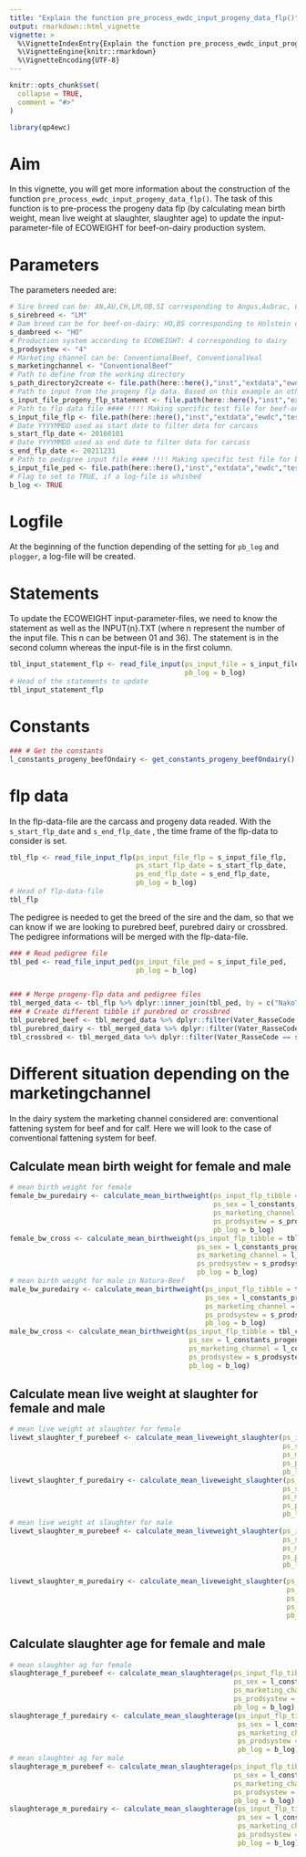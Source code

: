 ```yaml
---
title: "Explain the function pre_process_ewdc_input_progeny_data_flp()"
output: rmarkdown::html_vignette
vignette: >
  %\VignetteIndexEntry{Explain the function pre_process_ewdc_input_progeny_data_flp()}
  %\VignetteEngine{knitr::rmarkdown}
  %\VignetteEncoding{UTF-8}
---
```


```r
knitr::opts_chunk$set(
  collapse = TRUE,
  comment = "#>"
)
```

```r
library(qp4ewc)
```

# Aim

In this vignette, you will get more information about the construction of the function `pre_process_ewdc_input_progeny_data_flp()`. The task of this function is to pre-process the progeny data flp (by calculating mean birth weight, mean live weight at slaughter, slaughter age) to update the input-parameter-file of ECOWEIGHT for beef-on-dairy production system.

# Parameters

The parameters needed are:

```r
# Sire breed can be: AN,AU,CH,LM,OB,SI corresponding to Angus,Aubrac, Charolais, Limousin, Original-Braunvieh, Simmental
s_sirebreed <- "LM"
# Dam breed can be for beef-on-dairy: HO,BS corresponding to Holstein or Brown Swiss (+Braunvieh) 
s_dambreed <- "HO"
# Production system according to ECOWEIGHT: 4 corresponding to dairy
s_prodsystew <- "4"
# Marketing channel can be: ConventionalBeef, ConventionalVeal
s_marketingchannel <- "ConventionalBeef"
# Path to define from the working directory
s_path_directory2create <- file.path(here::here(),"inst","extdata","ewdc")
# Path to input from the progeny flp data. Based on this example an other file can be created with different input-values.
s_input_file_progeny_flp_statement <- file.path(here::here(),"inst","extdata","ewdc","input_flp_statement.txt")
# Path to flp data file #### !!!! Making specific test file for beef-on-dairy
s_input_file_flp <- file.path(here::here(),"inst","extdata","ewdc","test","test_zws_muku_flp.csv")
# Date YYYYMMDD used as start date to filter data for carcass
s_start_flp_date <- 20160101
# Date YYYYMMDD used as end date to filter data for carcass
s_end_flp_date <- 20211231
# Path to pedigree input file #### !!!! Making specific test file for beef-on-dairy
s_input_file_ped <- file.path(here::here(),"inst","extdata","ewdc","test","test_pedigree.txt")
# Flag to set to TRUE, if a log-file is whished
b_log <- TRUE
```

# Logfile

At the beginning of the function depending of the setting for `pb_log` and `plogger`, a log-file will be created.

# Statements

To update the ECOWEIGHT input-parameter-files, we need to know the statement as well as the INPUT{n}.TXT (where n represent the number of the input file. This n can be between 01 and 36). The statement is in the second column whereas the input-file is in the first column.

```r
tbl_input_statement_flp <- read_file_input(ps_input_file = s_input_file_progeny_flp_statement,
                                           pb_log = b_log)
# Head of the statements to update
tbl_input_statement_flp
```

# Constants

```r
### # Get the constants
l_constants_progeny_beefOndairy <- get_constants_progeny_beefOndairy()
```

# flp data

In the flp-data-file are the carcass and progeny data readed. With the `s_start_flp_date` and `s_end_flp_date` , the time frame of the flp-data to consider is set. 

```r
tbl_flp <- read_file_input_flp(ps_input_file_flp = s_input_file_flp,
                               ps_start_flp_date = s_start_flp_date,
                               ps_end_flp_date = s_end_flp_date,
                               pb_log = b_log)
# Head of flp-data-file
tbl_flp
```

The pedigree is needed to get the breed of the sire and the dam, so that we can know if we are looking to purebred beef, purebred dairy or crossbred. The pedigree informations will be merged with the flp-data-file.

```r
### # Read pedigree file
tbl_ped <- read_file_input_ped(ps_input_file_ped = s_input_file_ped,
                               pb_log = b_log)


### # Merge progeny-flp data and pedigree files
tbl_merged_data <- tbl_flp %>% dplyr::inner_join(tbl_ped, by = c("NakoTVD" = "TVDid"))
### # Create different tibble if purebred or crossbred
tbl_purebred_beef <- tbl_merged_data %>% dplyr::filter(Vater_RasseCode == s_sirebreed) %>% dplyr::filter(Mutter_RasseCode == s_sirebreed)
tbl_purebred_dairy <- tbl_merged_data %>% dplyr::filter(Vater_RasseCode == s_dambreed) %>% dplyr::filter(Mutter_RasseCode == s_dambreed)
tbl_crossbred <- tbl_merged_data %>% dplyr::filter(Vater_RasseCode == s_sirebreed) %>% dplyr::filter(Mutter_RasseCode == s_dambreed)
```

# Different situation depending on the marketingchannel

In the dairy system the marketing channel considered are: conventional fattening system for beef and for calf.
Here we will look to the case of conventional fattening system for beef. 

## Calculate mean birth weight for female and male

```r
# mean birth weight for female
female_bw_puredairy <- calculate_mean_birthweight(ps_input_flp_tibble = tbl_purebred_dairy,
                                                  ps_sex = l_constants_progeny_beefOndairy$sex_female,
                                                  ps_marketing_channel = l_constants_progeny_beefOndairy$conv_fattening_beef,
                                                  ps_prodsystew = s_prodsystew,
                                                  pb_log = b_log)
female_bw_cross <- calculate_mean_birthweight(ps_input_flp_tibble = tbl_crossbred,
                                              ps_sex = l_constants_progeny_beefOndairy$sex_female,
                                              ps_marketing_channel = l_constants_progeny_beefOndairy$conv_fattening_beef,
                                              ps_prodsystew = s_prodsystew,
                                              pb_log = b_log)
# mean birth weight for male in Natura-Beef
male_bw_puredairy <- calculate_mean_birthweight(ps_input_flp_tibble = tbl_purebred_dairy,
                                                ps_sex = l_constants_progeny_beefOndairy$sex_male,
                                                ps_marketing_channel = l_constants_progeny_beefOndairy$conv_fattening_beef,
                                                ps_prodsystew = s_prodsystew,
                                                pb_log = b_log)
male_bw_cross <- calculate_mean_birthweight(ps_input_flp_tibble = tbl_crossbred,
                                            ps_sex = l_constants_progeny_beefOndairy$sex_male,
                                            ps_marketing_channel = l_constants_progeny_beefOndairy$conv_fattening_beef,
                                            ps_prodsystew = s_prodsystew,
                                            pb_log = b_log)

```

## Calculate mean live weight at slaughter for female and male

```r
# mean live weight at slaughter for female
livewt_slaughter_f_purebeef <- calculate_mean_liveweight_slaughter(ps_input_flp_tibble = tbl_purebred_beef,
                                                                   ps_sex = l_constants_progeny_beefOndairy$sex_female,
                                                                   ps_marketing_channel = l_constants_progeny_beefOndairy$conv_fattening_beef,
                                                                   ps_prodsystew = s_prodsystew,
                                                                   pb_log = b_log)
livewt_slaughter_f_puredairy <- calculate_mean_liveweight_slaughter(ps_input_flp_tibble = tbl_purebred_dairy,
                                                                   ps_sex = l_constants_progeny_beefOndairy$sex_female,
                                                                   ps_marketing_channel = l_constants_progeny_beefOndairy$conv_fattening_beef,
                                                                   ps_prodsystew = s_prodsystew,
                                                                   pb_log = b_log)
# mean live weight at slaughter for male
livewt_slaughter_m_purebeef <- calculate_mean_liveweight_slaughter(ps_input_flp_tibble = tbl_purebred_beef,
                                                                   ps_sex = l_constants_progeny_beefOndairy$sex_male,
                                                                   ps_marketing_channel = l_constants_progeny_beefOndairy$conv_fattening_beef,
                                                                   ps_prodsystew = s_prodsystew,
                                                                   pb_log = b_log)

livewt_slaughter_m_puredairy <- calculate_mean_liveweight_slaughter(ps_input_flp_tibble = tbl_purebred_dairy,
                                                                    ps_sex = l_constants_progeny_beefOndairy$sex_male,
                                                                    ps_marketing_channel = l_constants_progeny_beefOndairy$conv_fattening_beef,
                                                                    ps_prodsystew = s_prodsystew,
                                                                    pb_log = b_log)
```

##  Calculate slaughter age for female and male

```r
# mean slaughter ag for female
slaughterage_f_purebeef <- calculate_mean_slaughterage(ps_input_flp_tibble = tbl_purebred_beef,
                                                       ps_sex = l_constants_progeny_beefOndairy$sex_female,
                                                       ps_marketing_channel = l_constants_progeny_beefOndairy$conv_fattening_beef,
                                                       ps_prodsystew = s_prodsystew,
                                                       pb_log = b_log)
slaughterage_f_puredairy <- calculate_mean_slaughterage(ps_input_flp_tibble = tbl_purebred_dairy,
                                                        ps_sex = l_constants_progeny_beefOndairy$sex_female,
                                                        ps_marketing_channel = l_constants_progeny_beefOndairy$conv_fattening_beef,
                                                        ps_prodsystew = s_prodsystew,
                                                        pb_log = b_log)
# mean slaughter ag for male
slaughterage_m_purebeef <- calculate_mean_slaughterage(ps_input_flp_tibble = tbl_purebred_beef,
                                                       ps_sex = l_constants_progeny_beefOndairy$sex_male,
                                                       ps_marketing_channel = l_constants_progeny_beefOndairy$conv_fattening_beef,
                                                       ps_prodsystew = s_prodsystew,
                                                       pb_log = b_log)
slaughterage_m_puredairy <- calculate_mean_slaughterage(ps_input_flp_tibble = tbl_purebred_dairy,
                                                        ps_sex = l_constants_progeny_beefOndairy$sex_male,
                                                        ps_marketing_channel = l_constants_progeny_beefOndairy$conv_fattening_beef,
                                                        ps_prodsystew = s_prodsystew,
                                                        pb_log = b_log)
```


